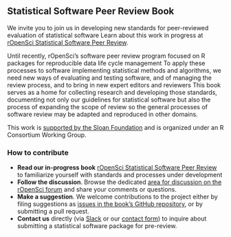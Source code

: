 ## Statistical Software Peer Review Book {#statsreview}

We invite you to join us in developing new standards for peer-reviewed evaluation of statistical software
Learn about this work in progress at [rOpenSci Statistical Software Peer Review](https://stats-devguide.ropensci.org/index.html). 

Until recently, rOpenSci's software peer review program  focused on R packages for reproducible data life cycle management
To apply these processes to software implementing statistical methods and algorithms, we need new ways of evaluating and testing software, and of managing the review process, and to bring in new expert editors and reviewers
This book serves as a home for collecting research and developing those standards, documenting not only our guidelines for statistical software but also the process of expanding the scope of review so the general processes of software review may be adapted and reproduced in other domains.

This work is [supported by the Sloan Foundation](https://ropensci.org/blog/2019/07/15/expanding-software-review/) and is organized under an R Consortium Working Group.


### How to contribute

*   **Read our in-progress book** [rOpenSci Statistical Software Peer Review](https://stats-devguide.ropensci.org/index.html) to familiarize yourself with standards and processes under development
*   **Follow the discussion**. 
    Browse the dedicated [area for discussion on the rOpenSci forum](https://discuss.ropensci.org/c/statistical-software-peer-review/28) and share your comments or questions.
*   **Make a suggestion**. 
    We welcome contributions to the project either by filing suggestions as [issues in the book's GitHub repository](https://github.com/ropenscilabs/statistical-software-peer-review/issues), or by submitting a pull request. 
*   **Contact us** directly (via [Slack](#channels-slack) or our 
    [contact form](https://ropensci.org/contact/)) to inquire about submitting a statistical software package for pre-review.
